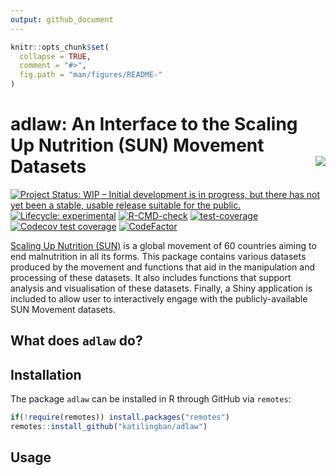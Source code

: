 ```yaml
---
output: github_document
---
```


<!-- README.md is generated from README.Rmd. Please edit that file -->

```r
knitr::opts_chunk$set(
  collapse = TRUE,
  comment = "#>",
  fig.path = "man/figures/README-"
)
```

# adlaw: An Interface to the Scaling Up Nutrition (SUN) Movement Datasets <img src="man/figures/logo.png" align="right" />

<!-- badges: start -->
[![Project Status: WIP – Initial development is in progress, but there has not yet been a stable, usable release suitable for the public.](https://www.repostatus.org/badges/latest/wip.svg)](https://www.repostatus.org/#wip)
[![Lifecycle: experimental](https://img.shields.io/badge/lifecycle-experimental-orange.svg)](https://www.tidyverse.org/lifecycle/#experimental)
[![R-CMD-check](https://github.com/katilingban/scalingupnutrition/actions/workflows/R-CMD-check.yaml/badge.svg)](https://github.com/katilingban/scalingupnutrition/actions/workflows/R-CMD-check.yaml)
[![test-coverage](https://github.com/katilingban/scalingupnutrition/actions/workflows/test-coverage.yaml/badge.svg)](https://github.com/katilingban/scalingupnutrition/actions/workflows/test-coverage.yaml)
[![Codecov test coverage](https://codecov.io/gh/katilingban/scalingupnutrition/branch/main/graph/badge.svg)](https://app.codecov.io/gh/katilingban/scalingupnutrition?branch=main)
[![CodeFactor](https://www.codefactor.io/repository/github/katilingban/scalingupnutrition/badge)](https://www.codefactor.io/repository/github/katilingban/scalingupnutrition)
<!-- badges: end -->

[Scaling Up Nutrition (SUN)](http://scalingupnutrition.org) is a global movement of 60 countries aiming to end malnutrition in all its forms. This package contains various datasets produced by the movement and functions that aid in the manipulation and processing of these datasets. It also includes functions that support analysis and visualisation of these datasets. Finally, a Shiny application is included to allow user to interactively engage with the publicly-available SUN Movement datasets.

## What does `adlaw` do?

## Installation

The package `adlaw` can be installed in R through GitHub via `remotes`:

```r
if(!require(remotes)) install.packages("remotes")
remotes::install_github("katilingban/adlaw")
```

## Usage

<!---
This dataset can be used to perform content analysis of the SUN progress reports over time since its inception. An example of this can be found in this [GitHub repository](https://github.com/ernestguevarra/progressSUN).
--->


